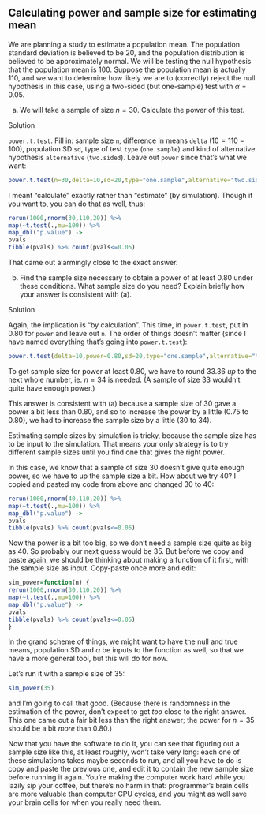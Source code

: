 ##  Calculating power and sample size for estimating mean


 We are planning a study to estimate a population mean. The
population standard deviation is believed to be 20, and the population
distribution is believed to be approximately normal. We will be
testing the null hypothesis that the population mean is 100. Suppose
the population mean is actually 110, and we want to determine how
likely we are to (correctly) reject the null hypothesis in this case,
using a two-sided (but one-sample) test with $\alpha=0.05$.



(a) We will take a sample of size $n=30$. Calculate the power of
this test.


Solution


`power.t.test`. Fill in: sample size `n`, difference
in means `delta` ($10=110-100$), population SD `sd`,
type of test `type` (`one.sample`) and kind of
alternative hypothesis `alternative`
(`two.sided`). Leave out `power` since that's what
we want:

```r
power.t.test(n=30,delta=10,sd=20,type="one.sample",alternative="two.sided")
``` 

I meant "calculate" exactly rather than "estimate" (by
simulation). Though if you want to, you can do that as well, thus:

```r
rerun(1000,rnorm(30,110,20)) %>%
map(~t.test(.,mu=100)) %>%
map_dbl("p.value") ->
pvals
tibble(pvals) %>% count(pvals<=0.05)
``` 

That came out alarmingly close to the exact answer. 



(b) Find the sample size necessary to obtain a power
of at least 0.80 under these conditions. What sample size do you
need? Explain briefly how your answer is
consistent with (a).


Solution


Again, the implication is "by calculation".
This time, in `power.t.test`, put in 0.80 for
`power` and leave out `n`. The order of things
doesn't matter (since I have named everything that's going into
`power.t.test`): 

```r
power.t.test(delta=10,power=0.80,sd=20,type="one.sample",alternative="two.sided")  
``` 

To get sample size for power at least 0.80, we have to round 33.36
*up* to the next whole number, ie.\ $n=34$ is needed. (A sample
of size 33 wouldn't quite have enough power.)

This answer is consistent with (a) because a sample size of 30 gave a
power a bit less than 0.80, and so to increase the power by a little
(0.75 to 0.80),
we had to increase the sample size by a little (30 to 34).

Estimating sample sizes by simulation is tricky, because the sample size
has to be input to the simulation. That means your only strategy is to
try different sample sizes until you find one that gives the right power.

In this case, we know that a sample of size 30 doesn't give quite
enough power, so we have to up the sample size a bit. How about we try
40? I copied and pasted my code from above and changed 30 to 40:

```r
rerun(1000,rnorm(40,110,20)) %>%
map(~t.test(.,mu=100)) %>%
map_dbl("p.value") ->
pvals
tibble(pvals) %>% count(pvals<=0.05)
``` 

Now the power is a bit too big, so we don't need a sample size quite
as big as 40. So probably our next guess would be 35. But before we
copy and paste again, we should be thinking about making a function of
it first, with the sample size as input. Copy-paste once more and edit:

```r
sim_power=function(n) {
rerun(1000,rnorm(30,110,20)) %>%
map(~t.test(.,mu=100)) %>%
map_dbl("p.value") ->
pvals
tibble(pvals) %>% count(pvals<=0.05)
}
``` 

In the grand scheme of things, we might want to have the null and true
means, population SD and $\alpha$ be inputs to the function as well,
so that we have a more general tool, but this will do for now.

Let's run it with a sample size of 35:

```r
sim_power(35)
``` 

and I'm going to call that good. (Because there is randomness in the
estimation of the power, don't expect to get *too* close to the
right answer. This one came out a fair bit less than the right answer;
the power for $n=35$ should be a bit *more* than 0.80.)

Now that you have the software to do it, you can see that figuring out
a sample size like this, at least roughly, won't take very long: each
one of these simulations takes maybe seconds to run, and all you have
to do is copy and paste the previous one, and edit it to contain the
new sample size before running it again. You're making the computer
work hard while you lazily sip your coffee, but there's no harm in
that: programmer's brain cells are more valuable than computer CPU
cycles, and you might as well save your brain cells for when you
really need them.




